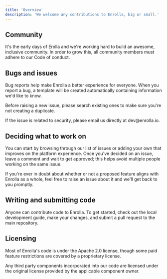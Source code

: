 ```yaml
---
title: 'Overview'
description: 'We welcome any contributions to Enrolla, big or small.'
---
```


## Community

It's the early days of Erolla and we're working hard to build an awesome, inclusive community. In order to grow this, all community members must adhere to our Code of conduct.

## Bugs and issues

Bug reports help make Enrolla a better experience for everyone. When you report a bug, a template will be created automatically containing information we'd like to know.

Before raising a new issue, please search existing ones to make sure you're not creating a duplicate.

<Info>
  If the issue is related to security, please email us directly at
  dev@enrolla.io.
</Info>

## Deciding what to work on

You can start by browsing through our list of issues or adding your own that improves on the platform experience. Once you've decided on an issue, leave a comment and wait to get approved; this helps avoid multiple people working on the same issue.

If you're ever in doubt about whether or not a proposed feature aligns with Enrolla as a whole, feel free to raise an issue about it and we'll get back to you promptly.

## Writing and submitting code

Anyone can contribute code to Enrolla. To get started, check out the local development guide, make your changes, and submit a pull request to the main repository.

## Licensing

Most of Enrolla's code is under the Apache 2.0 license, though some paid feature restrictions are covered by a proprietary license.

Any third party components incorporated into our code are licensed under the original license provided by the applicable component owner.

